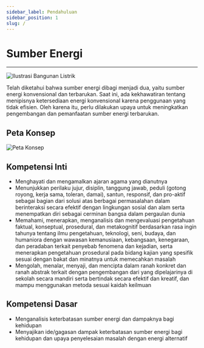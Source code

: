 ```yaml
---
sidebar_label: Pendahuluan
sidebar_position: 1
slug: /
---
```


# Sumber Energi

---

![Ilustrasi Bangunan Listrik](./img/sumber.svg)

Telah diketahui bahwa sumber energi dibagi menjadi dua, yaitu sumber energi konvensional dan terbarukan. Saat ini, ada kekhawatiran tentang menipisnya ketersediaan energi konvensional karena penggunaan yang tidak efisien. Oleh karena itu, perlu dilakukan upaya untuk meningkatkan pengembangan dan pemanfaatan sumber energi terbarukan. 

## Peta Konsep

![Peta Konsep](./img/peta-konsep.svg)

## Kompetensi Inti

* Menghayati dan mengamalkan ajaran agama yang dianutnya
* Menunjukkan perilaku jujur, disiplin, tanggung jawab, peduli (gotong royong, kerja sama, toleran, damai), santun, responsif, dan pro-aktif sebagai bagian dari solusi atas berbagai permasalahan dalam berinteraksi secara efektif dengan lingkungan sosial dan alam serta menempatkan diri sebagai cerminan bangsa dalam pergaulan dunia 
* Memahami, menerapkan, menganalisis dan mengevaluasi pengetahuan faktual, konseptual, prosedural, dan metakognitif berdasarkan rasa ingin tahunya tentang ilmu pengetahuan, teknologi, seni, budaya, dan humaniora dengan wawasan kemanusiaan, kebangsaan, kenegaraan, dan peradaban terkait penyebab fenomena dan kejadian, serta menerapkan pengetahuan prosedural pada bidang kajian yang spesifik sesuai dengan bakat dan minatnya untuk memecahkan masalah
* Mengolah, menalar, menyaji, dan mencipta dalam ranah konkret dan ranah abstrak terkait dengan pengembangan dari yang dipelajarinya di sekolah secara mandiri serta bertindak secara efektif dan kreatif, dan mampu menggunakan metoda sesuai kaidah keilmuan

## Kompetensi Dasar

* Menganalisis keterbatasan sumber energi dan dampaknya bagi kehidupan
* Menyajikan ide/gagasan dampak keterbatasan sumber energi bagi kehidupan dan upaya penyelesaian masalah dengan energi alternatif